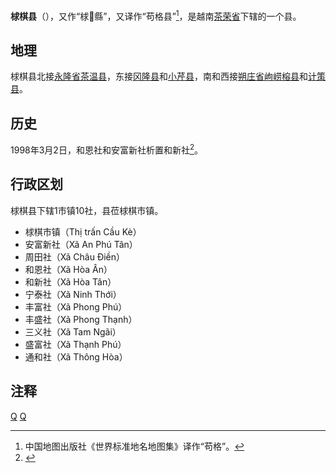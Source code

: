 {{Infobox Settlement
|name                   = 梂棋县
|settlement_type        = 县
|official_name          = 
|other_name             = 
|native_name            = {{lang|vi|Huyện Cầu Kè}}
|nickname               = 
|motto                  = 
|image_skyline          = Thị trấn Cầu Kè, Trà Vinh.jpg
|imagesize              = 
|image_caption          = 
|image_flag             = 
|flag_size              = 
|image_seal             = 
|seal_size              = 
|image_shield           = 
|shield_size            = 
|image_blank_emblem     = 
|blank_emblem_size      = 
|image_map              = {{Infobox mapframe|frame-width=250|zoom=10}}
|mapsize                = 
|map_caption            = 
|image_map1             = 
|mapsize1               = 
|map_caption1           = 
|pushpin_map            = Vietnam
|pushpin_label_position = bottom
|pushpin_map_caption    = 
|pushpin_map1           = 
|pushpin_label_position1= 
|pushpin_map_caption1   = 
|subdivision_type       = 国家
|subdivision_name       = {{flag|Vietnam}}
|subdivision_type1      = [[越南行政区划|省]]
|subdivision_name1      = [[茶荣省|茶荣省]]
|subdivision_type2      = 行政区划
|subdivision_name2      = 1市镇10社
|subdivision_type3      = 
|subdivision_name3      = 
|seat_type              = 县莅
|seat                   = {{link-vi|梂棋市镇|Cầu Kè (thị trấn)}}
|government_type        = 
|leader_title           = 
|leader_name            = 
|leader_title1          = 
|leader_name1           = 
|established_title      = 
|established_date       = 
|area_magnitude         = 
|unit_pref              = 
|area_footnotes         = 
|area_total_km2         = 245
|area_land_km2          = 
|area_water_km2         = 
|area_water_percent     = 
|area_urban_km2         = 
|area_metro_km2         = 
|population_as_of       = 2019年
|population_footnotes   = 
|population_note        = 
|population_total       = 111964
|population_density_km2 = auto
|population_metro             = 
|population_density_metro_km2 = 
|population_urban             = 
|population_density_urban_km2 = 
|timezone               = [[越南标准时间|越南标准时间]]
|utc_offset             = +7
|elevation_footnotes    = 
|elevation_m            = 
|coor_type              = 
|coordinates            = 
|postal_code_type       = 
|postal_code            = 
|area_code              = 
|website                = [https://cauke.travinh.gov.vn 梂棋县电子信息门户网站]
|footnotes              = 
}}
'''梂棋县'''（{{vie|v='''Huyện Cầu Kè'''|hn=縣梂棋}}），又作“梂𦓿縣”，又译作“苟格县”<ref>中国地图出版社《世界标准地名地图集》译作“苟格”。</ref>，是越南[[茶荣省|茶荣省]]下辖的一个县。

==地理==
梂棋县北接[[永隆省|永隆省]][[茶温县|茶温县]]，东接[[冈隆县|冈隆县]]和[[小芹县|小芹县]]，南和西接[[朔庄省|朔庄省]][[岣崂榕县|岣崂榕县]]和[[计策县|计策县]]。

==历史==
1998年3月2日，和恩社和安富新社析置和新社<ref>{{Cite web |url=https://thuvienphapluat.vn/van-ban/Bat-dong-san/Nghi-dinh-13-1998-ND-CP-thanh-lap-xa-thuoc-cac-huyen-Chau-thanh-Tra-Cu-Tieu-Can-Cau-Ngang-Cau-Ke-va-Cang-Long-tinh-Tra-Vinh-41439.aspx |title=Nghị định 13/1998/NĐ-CP về thành lập một số xã thuộc các huyện Châu thành, Trà Cú, Tiểu Cần, Cầu Ngang, Cầu Kè và Càng Long, tỉnh Trà Vinh |access-date=2020-04-21 |archive-date=2021-03-01 |archive-url=https://web.archive.org/web/20210301171428/https://thuvienphapluat.vn/van-ban/Bat-dong-san/Nghi-dinh-13-1998-ND-CP-thanh-lap-xa-thuoc-cac-huyen-Chau-thanh-Tra-Cu-Tieu-Can-Cau-Ngang-Cau-Ke-va-Cang-Long-tinh-Tra-Vinh-41439.aspx |dead-url=no }}</ref>。

==行政区划==
梂棋县下辖1市镇10社，县莅梂棋市镇。
*梂棋市镇（Thị trấn Cầu Kè）
*安富新社（Xã An Phú Tân）
*周田社（Xã Châu Điền）
*和恩社（Xã Hòa Ân）
*和新社（Xã Hòa Tân）
*宁泰社（Xã Ninh Thới）
*丰富社（Xã Phong Phú）
*丰盛社（Xã Phong Thạnh）
*三义社（Xã Tam Ngãi）
*盛富社（Xã Thạnh Phú）
*通和社（Xã Thông Hòa）

==注释==
{{reflist}}

{{茶荣省行政区划}}
{{越南九龙江三角洲之县市镇区域划分}}

[[Category:越南县份|Q]]
[[Category:茶荣省|Q]]